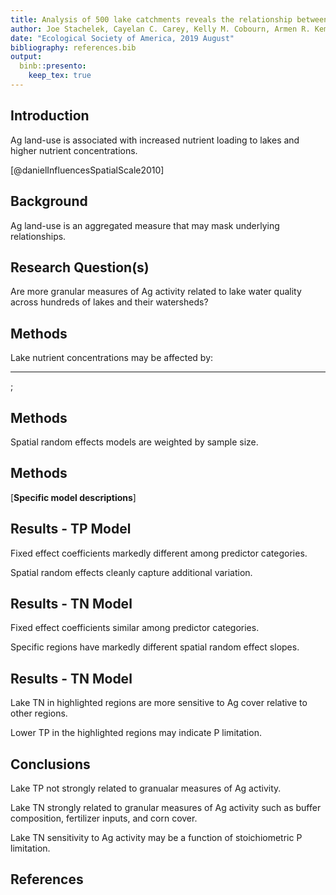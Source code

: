 ```yaml
---
title: Analysis of 500 lake catchments reveals the relationship between crop type, fertilizer and manure inputs and lake nutrient concentrations
author: Joe Stachelek, Cayelan C. Carey, Kelly M. Cobourn, Armen R. Kemanian, Tyler Wagner, Kathleen C. Weathers, Weizhe Weng and Patricia A. Soranno
date: "Ecological Society of America, 2019 August"
bibliography: references.bib
output: 
  binb::presento:
    keep_tex: true
---
```


## Introduction

Ag land-use is associated with increased nutrient loading to lakes and higher nutrient concentrations.
 
  \begin{figure}
    \includegraphics[width=7cm]{images/daniel_2010.png}
  \end{figure}
 
 \tiny
 [@danielInfluencesSpatialScale2010]
 

## Background

Ag land-use is an aggregated measure that may mask underlying relationships.

  \begin{figure}
    \includegraphics[width=7cm]{images/cdl_vs_nlcd-1.png}
  \end{figure}

## Research Question(s)

Are more granular measures of Ag activity related to lake water quality across hundreds of lakes and their watersheds?

  \begin{figure}
    \includegraphics[width=9cm]{images/satellite-1.png}
  \end{figure}

## Methods

\footnotesize
Lake nutrient concentrations may be affected by:

\begin{itemize}
\item \begin{tabular}{cc}
        \raisebox{-.5\height}{\includegraphics[width=0.1\paperwidth]{images/noun_Outfall_25100}} & Direct nutrient inputs
       \end{tabular}
\item \begin{tabular}{cc}
        \raisebox{-.5\height}{\includegraphics[width=0.1\paperwidth]{images/noun_river_1629939}} & Nutrient transport
        \end{tabular}
\item \begin{tabular}{cc}
        \raisebox{-.5\height}{\includegraphics[width=0.1\paperwidth]{images/noun_GrainsSilo_649410}} & Proxies of nutrient inputs
        \end{tabular}
\item \begin{tabular}{cc}
        \raisebox{-.5\height}{\includegraphics[width=0.1\paperwidth]{images/noun_Checkerboard_852829}} & Spatial arrangement
        \end{tabular}
\item \begin{tabular}{cc}
        \raisebox{-.5\height}{\includegraphics[width=0.1\paperwidth]{images/noun_Water_37865}} & Lake characteristics
        \end{tabular}
\end{itemize}

____

\tikz[overlay,remember picture] \node[opacity=1, at=(current page.center)]{%
  \includegraphics[width=0.9\paperwidth]{images/dotplot-1}};

## Methods

Spatial random effects models are weighted by sample size.

  \begin{figure}
    \includegraphics[width=9.5cm]{images/02_hierarchical_demo-1.png}
  \end{figure}

## Methods

[**Specific model descriptions**]

## Results - TP Model 

Fixed effect coefficients markedly different among predictor categories.

Spatial random effects cleanly capture additional variation.

  \begin{figure}
    \includegraphics[height=4.0cm]{images/tp_summary-1.png}\hspace{3em}\includegraphics[height=4.0cm]{images/tp_re-1.png}
  \end{figure}
  
## Results - TN Model 

Fixed effect coefficients similar among predictor categories.

Specific regions have markedly different spatial random effect slopes.

  \begin{figure}
    \includegraphics[height=4.0cm]{../../JournalSubmissions/lagos_ag/figures/tn_summary-1.png}\hspace{3em}\includegraphics[height=4.0cm]{../../JournalSubmissions/lagos_ag/figures/tn_re-1.png}
  \end{figure}
  
## Results - TN Model

Lake TN in highlighted regions are more sensitive to Ag cover relative to other regions.

Lower TP in the highlighted regions may indicate P limitation.
  
  \begin{figure}
    \includegraphics[width=5.5cm]{../../JournalSubmissions/lagos_ag/figures/tn_re_hu4-1.png}\includegraphics[width=5.5cm]{../../JournalSubmissions/lagos_ag/figures/tn_re_compare-1.png}
  \end{figure}

## Conclusions

Lake TP not strongly related to granualar measures of Ag activity. 

Lake TN strongly related to granular measures of Ag activity such as buffer composition, fertilizer inputs, and corn cover. 

Lake TN sensitivity to Ag activity may be a function of stoichiometric P limitation.

## References

\tiny
